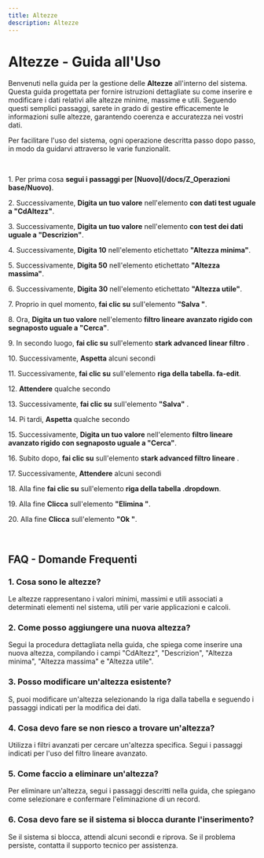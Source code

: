 ```yaml
---
title: Altezze
description: Altezze
---
```

# Altezze \- Guida all\'Uso

Benvenuti nella guida per la gestione delle **Altezze** all\'interno del sistema\. Questa guida  progettata per fornire istruzioni dettagliate su come inserire e modificare i dati relativi alle altezze minime\, massime e utili\. Seguendo questi semplici passaggi\, sarete in grado di gestire efficacemente le informazioni sulle altezze\, garantendo coerenza e accuratezza nei vostri dati\.

Per facilitare l\'uso del sistema\, ogni operazione  descritta passo dopo passo\, in modo da guidarvi attraverso le varie funzionalit\.

&nbsp;

1\. Per prima cosa **segui i passaggi per [Nuovo](/docs/Z_Operazioni base/Nuovo)**\.

2\. Successivamente\, **Digita un tuo valore** nell\'elemento **con dati test uguale a \"CdAltezz\"**\.

3\. Successivamente\, **Digita un tuo valore** nell\'elemento **con test dei dati uguale a \"Descrizion\"**\.

4\. Successivamente\, **Digita 10** nell\'elemento etichettato **\"Altezza minima\"**\.

5\. Successivamente\, **Digita 50** nell\'elemento etichettato **\"Altezza massima\"**\.

6\. Successivamente\, **Digita 30** nell\'elemento etichettato **\"Altezza utile\"**\.

7\. Proprio in quel momento\, **fai clic su** sull\'elemento **\"Salva \"**\.

8\. Ora\, **Digita un tuo valore** nell\'elemento **filtro lineare avanzato rigido con segnaposto uguale a \"Cerca\"**\.

9\. In secondo luogo\, **fai clic su** sull\'elemento **stark advanced linear filtro** \.

10\. Successivamente\, **Aspetta** alcuni secondi

11\. Successivamente\, **fai clic su** sull\'elemento **riga della tabella\. fa\-edit**\.

12\. **Attendere** qualche secondo

13\. Successivamente\, **fai clic su** sull\'elemento **\"Salva\"** \.

14\. Pi tardi\, **Aspetta** qualche secondo

15\. Successivamente\, **Digita un tuo valore** nell\'elemento **filtro lineare avanzato rigido con segnaposto uguale a \"Cerca\"**\.

16\. Subito dopo\, **fai clic su** sull\'elemento **stark advanced filtro lineare** \.

17\. Successivamente\, **Attendere** alcuni secondi

18\. Alla fine **fai clic su** sull\'elemento **riga della tabella \.dropdown**\.

19\. Alla fine **Clicca** sull\'elemento **\"Elimina \"**\.

20\. Alla fine **Clicca** sull\'elemento **\"Ok \"**\.

&nbsp;

## FAQ \- Domande Frequenti

### 1\. **Cosa sono le altezze\?**

Le altezze rappresentano i valori minimi\, massimi e utili associati a determinati elementi nel sistema\, utili per varie applicazioni e calcoli\.

### 2\. **Come posso aggiungere una nuova altezza\?**

Segui la procedura dettagliata nella guida\, che spiega come inserire una nuova altezza\, compilando i campi \"CdAltezz\"\, \"Descrizion\"\, \"Altezza minima\"\, \"Altezza massima\" e \"Altezza utile\"\.

### 3\. **Posso modificare un\'altezza esistente\?**

S\, puoi modificare un\'altezza selezionando la riga dalla tabella e seguendo i passaggi indicati per la modifica dei dati\.

### 4\. **Cosa devo fare se non riesco a trovare un\'altezza\?**

Utilizza i filtri avanzati per cercare un\'altezza specifica\. Segui i passaggi indicati per l\'uso del filtro lineare avanzato\.

### 5\. **Come faccio a eliminare un\'altezza\?**

Per eliminare un\'altezza\, segui i passaggi descritti nella guida\, che spiegano come selezionare e confermare l\'eliminazione di un record\.

### 6\. **Cosa devo fare se il sistema si blocca durante l\'inserimento\?**

Se il sistema si blocca\, attendi alcuni secondi e riprova\. Se il problema persiste\, contatta il supporto tecnico per assistenza\.